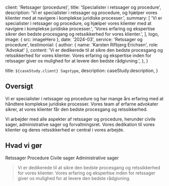 
  client: 'Retssager (procedure)',
  title: 'Specialister i retssager og procedure',
  description:
    'Vi er specialister i retssager og procedure, og hjælper vores klienter med at navigere i komplekse juridiske processer.',
  summary: [
    'Vi er specialister i retssager og procedure, og hjælper vores klienter med at navigere i komplekse juridiske processer.',
    'Vores erfaring og ekspertise sikrer den bedste procesgang og retssikkerhed for vores klienter.',
  ],
  logo,
  image: { src: imageHero },
  date: '2024-03',
  service: 'Retssager og procedure',
  testimonial: {
    author: { name: 'Karsten Rifbjerg Erichsen', role: 'Advokat' },
    content:
      'Vi er dedikerede til at sikre den bedste procesgang og retssikkerhed for vores klienter. Vores erfaring og ekspertise inden for retssager giver os mulighed for at levere den bedste rådgivning.',
  },
}

  title: `${caseStudy.client} Sagstype`,
  description: caseStudy.description,
}

## Oversigt

Vi er specialister i retssager og procedure og har mange års erfaring med at håndtere komplekse juridiske processer. Vores team af erfarne advokater sikrer, at vores klienter får den bedste procesgang og retssikkerhed.

Vi arbejder med alle aspekter af retssager og procedure, herunder civile sager, administrative sager og forvaltningsret. Vores dedikation til vores klienter og deres retssikkerhed er central i vores arbejde.

## Hvad vi gør

<TagList>
  <TagListItem>Retssager</TagListItem>
  <TagListItem>Procedure</TagListItem>
  <TagListItem>Civile sager</TagListItem>
  <TagListItem>Administrative sager</TagListItem>
</TagList>

<Blockquote
  author={{ name: 'Karsten Rifbjerg Erichsen', role: 'Advokat' }}
  image={{ src: imageEmilySelman }}
>
  Vi er dedikerede til at sikre den bedste procesgang og retssikkerhed for vores klienter. Vores erfaring og ekspertise inden for retssager giver os mulighed for at levere den bedste rådgivning.
</Blockquote>

<StatList>
  <StatListItem value="5" label="Erfarne advokater" />
  <StatListItem value="1000+" label="Tilfredse klienter" />
  <StatListItem value="10000+" label="Håndterede sager" />
  <StatListItem value="100%" label="Dedikation" />
</StatList>
